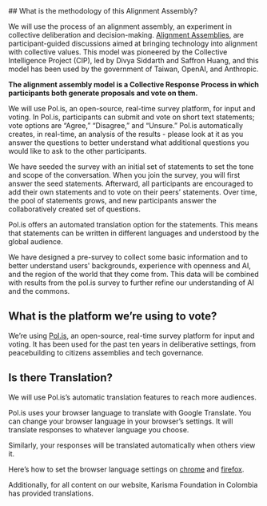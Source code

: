 
<BaseLayout pageTitle={pageTitle}>
<Markdown>
## What is the methodology of this Alignment Assembly?

We will use the process of an alignment assembly, an experiment in collective deliberation and decision-making. [Alignment Assemblies](https://cip.org/blog/alignment), are participant-guided discussions aimed at bringing technology into alignment with collective values. This model was pioneered by the Collective Intelligence Project (CIP), led by Divya Siddarth and Saffron Huang, and this model has been used by the government of Taiwan, OpenAI, and Anthropic.

**The alignment assembly model is a Collective Response Process in which participants both generate proposals and vote on them.**

We will use Pol.is, an open-source, real-time survey platform, for input and voting. In Pol.is, participants can submit and vote on short text statements; vote options are “Agree,” “Disagree,” and “Unsure.” Pol.is automatically creates, in real-time, an analysis of the results - please look at it as you answer the questions to better understand what additional questions you would like to ask to the other participants.

We have seeded the survey with an initial set of statements to set the tone and scope of the conversation. When you join the survey, you will first answer the seed statements. Afterward, all participants are encouraged to add their own statements and to vote on their peers’ statements. Over time, the pool of statements grows, and new participants answer the collaboratively created set of questions.

Pol.is offers an automated translation option for the statements. This means that statements can be written in different languages and understood by the global audience.

We have designed a pre-survey to collect some basic information and to better understand users' backgrounds, experience with openness and AI, and the region of the world that they come from. This data will be combined with results from the pol.is survey to further refine our understanding of AI and the commons.

## What is the platform we’re using to vote?

We’re using [Pol.is](https://pol.is/home), an open-source, real-time survey platform for input and voting. It has been used for the past ten years in deliberative settings, from peacebuilding to citizens assemblies and tech governance.

## Is there Translation?

We will use Pol.is’s automatic translation features to reach more audiences.

Pol.is uses your browser language to translate with Google Translate. You can change your browser language in your browser’s settings. It will translate responses to whatever language you choose.

Similarly, your responses will be translated automatically when others view it.

Here’s how to set the browser language settings on [chrome](https://support.google.com/chrome/answer/173424?hl=en&co=GENIE.Platform%3DDesktop) and [firefox](https://support.mozilla.org/en-US/kb/use-firefox-another-language).

Additionally, for all content on our website, Karisma Foundation in Colombia has provided translations.
</Markdown>
</BaseLayout>